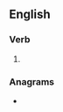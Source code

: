 ==English==

===Verb===
{{head|en|verb form}}

# {{en-past of|rathole}}

===Anagrams===
* {{anagrams|en|Aderholt|harloted}}